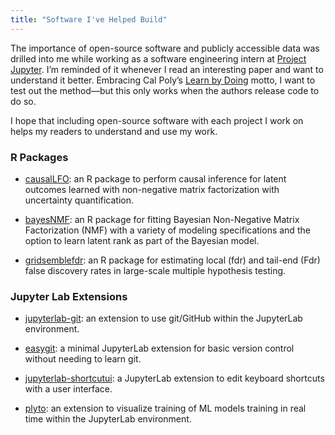 ```yaml
---
title: "Software I've Helped Build"
---
```


The importance of open-source software and publicly accessible data was drilled into me while working as a software engineering intern at [Project Jupyter](https://jupyter.org/). I'm reminded of it whenever I read an interesting paper and want to understand it better. Embracing Cal Poly's [Learn by Doing](https://www.calpoly.edu/learn-by-doing) motto, I want to test out the method---but this only works when the authors release code to do so.

I hope that including open-source software with each project I work on helps my readers to understand and use my work.

### R Packages

-   [causalLFO](https://github.com/jennalandy/causalLFO): an R package to perform causal inference for latent outcomes learned with non-negative matrix factorization with uncertainty quantification.

<!-- -->

-   [bayesNMF](https://github.com/jennalandy/bayesNMF): an R package for fitting Bayesian Non-Negative Matrix Factorization (NMF) with a variety of modeling specifications and the option to learn latent rank as part of the Bayesian model.

-   [gridsemblefdr](https://github.com/jennalandy/gridsemblefdr): an R package for estimating local (fdr) and tail-end (Fdr) false discovery rates in large-scale multiple hypothesis testing.

### Jupyter Lab Extensions

-   [jupyterlab-git](https://github.com/jupyterlab/jupyterlab-git): an extension to use git/GitHub within the JupyterLab environment.

-   [easygit](https://github.com/jennalandy/jupyterlab-easygit): a minimal JupyterLab extension for basic version control without needing to learn git.

-   [jupyterlab-shortcutui](https://github.com/jupyterlab/jupyterlab-shortcutui): a JupyterLab extension to edit keyboard shortcuts with a user interface.

-   [plyto](https://github.com/jupytercalpoly/plyto): an extension to visualize training of ML models training in real time within the JupyterLab environment.
